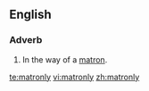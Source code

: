 ==English==
===Adverb===
{{en-adv}}

#In the way of a [[matron]].

[[te:matronly]]
[[vi:matronly]]
[[zh:matronly]]